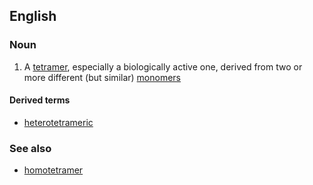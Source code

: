 ==English==

===Noun===
{{en-noun}}

#{{chemistry|biochemistry}} A [[tetramer]], especially a biologically active one, derived from two or more different (but similar) [[monomer]]s

====Derived terms====
*[[heterotetrameric]]

===See also===
*[[homotetramer]]